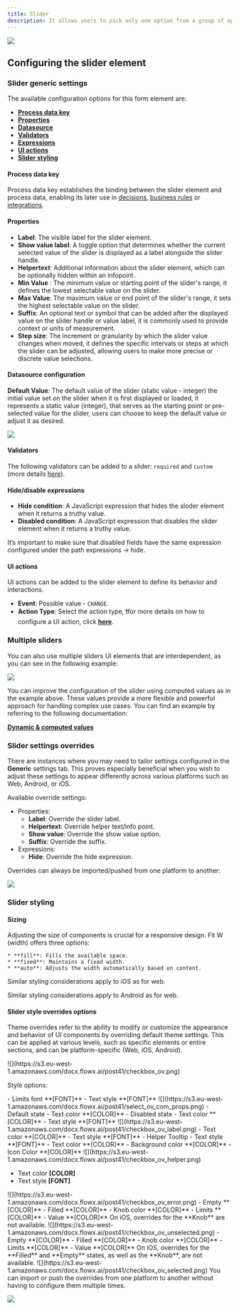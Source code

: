 ```yaml
---
title: Slider
description: It allows users to pick only one option from a group of options, and you can choose to have between 2 and 5 options in the group. The segmented button is easy to use, and can help make your application easier for people to use.
---
```


![](https://s3.eu-west-1.amazonaws.com/docx.flowx.ai/building-blocks/ui-designer/slider.gif)

## Configuring the slider element

### Slider generic settings

The available configuration options for this form element are:

- [**Process data key**](#process-data-key)
- [**Properties**](#properties)
- [**Datasource**](#datasource)
- [**Validators**](#validators)
- [**Expressions**](#expressions)
- [**UI actions**](#ui-actions)
- [**Slider styling**](#slider-styling)

#### Process data key
   
Process data key establishes the binding between the slider element and process data, enabling its later use in [decisions](../../../node/exclusive-gateway-node), [business rules](../../../actions/business-rule-action/business-rule-action) or [integrations](../../../node/message-send-received-task-node#from-integration).

#### Properties

* **Label**: The visible label for the slider element.
* **Show value label**: A toggle option that determines whether the current selected value of the slider is displayed as a label alongside the slider handle.
* **Helpertext**: Additional information about the slider element, which can be optionally hidden within an infopoint.
* **Min Value** : The minimum value or starting point of the slider's range, it defines the lowest selectable value on the slider.
* **Max Value**: The maximum value or end point of the slider's range, it sets the highest selectable value on the slider. 
* **Suffix**: An optional text or symbol that can be added after the displayed value on the slider handle or value label, it is commonly used to provide context or units of measurement.
* **Step size**: The increment or granularity by which the slider value changes when moved, it defines the specific intervals or steps at which the slider can be adjusted, allowing users to make more precise or discrete value selections.

#### Datasource configuration

**Default Value**: The default value of the slider (static value - integer) the initial value set on the slider when it is first displayed or loaded, it represents a static value (integer), that serves as the starting point or pre-selected value for the slider, users can choose to keep the default value or adjust it as desired.

<Frame>

![](https://s3.eu-west-1.amazonaws.com/docx.flowx.ai/building-blocks/ui-designer/slider_general.png)

</Frame>

#### Validators

The following validators can be added to a slider: `required` and `custom` (more details [here](../../validators)).

#### Hide/disable expressions

* **Hide condition**: A JavaScript expression that hides the sloder element when it returns a truthy value.
* **Disabled condition**: A JavaScript expression that disables the slider element when it returns a truthy value.

<Info>
It’s important to make sure that disabled fields have the same expression configured under the path expressions → hide.
</Info>

#### UI actions

UI actions can be added to the slider element to define its behavior and interactions.

* **Event**: Possible value - `CHANGE`.
* **Action Type**: Select the action type, ❗️for more details on how to configure a UI action, click [**here**](../../ui-actions).


### Multiple sliders

You can also use multiple sliders UI elements that are interdependent, as you can see in the following example:

![](https://s3.eu-west-1.amazonaws.com/docx.flowx.ai/building-blocks/ui-designer/multiple_sliders.gif)

<Info>
You can improve the configuration of the slider using computed values as in the example above. These values provide a more flexible and powerful approach for handling complex use cases. You can find an example by referring to the following documentation:

[**Dynamic & computed values**](../../dynamic-and-computed-values#computed-values)
</Info>


### Slider settings overrides

There are instances where you may need to tailor settings configured in the **Generic** settings tab. This proves especially beneficial when you wish to adjust these settings to appear differently across various platforms such as Web, Android, or iOS.

Available override settings:

* Properties:
    * **Label**: Override the slider label.
    * **Helpertext**: Override helper text/info point.
    * **Show value**: Override the show value option.
    * **Suffix**: Override the suffix.
* Expressions:
    * **Hide**: Override the hide expression.

<Tip>
Overrides can always be imported/pushed from one platform to another:

![](https://s3.eu-west-1.amazonaws.com/docx.flowx.ai/release40/importing_pushing_overrides.gif)

</Tip>


### Slider styling

<Tabs>
<Tab title="Web">

#### Sizing

Adjusting the size of components is crucial for a responsive design. Fit W (width) offers three options:

    * **fill**: Fills the available space.
    * **fixed**: Maintains a fixed width.
    * **auto**: Adjusts the width automatically based on content.

</Tab>
<Tab title ="iOS">

Similar styling considerations apply to iOS as for web.

</Tab>
<Tab title ="Android">

Similar styling considerations apply to Android as for web.

</Tab>
</Tabs>

#### Slider style overrides options

Theme overrides refer to the ability to modify or customize the appearance and behavior of UI components by overriding default theme settings. This can be applied at various levels, such as specific elements or entire sections, and can be platform-specific (Web, iOS, Android).

<Frame>
![](https://s3.eu-west-1.amazonaws.com/docx.flowx.ai/post41/checkbox_ov.png)
</Frame>

Style options:

<AccordionGroup>

  <Accordion title="Common Properties">
- Limits font **[FONT]**
- Text style **[FONT]**

<Frame>
![](https://s3.eu-west-1.amazonaws.com/docx.flowx.ai/post41/select_ov_com_props.png)
</Frame>

</Accordion>
  <Accordion title="Label">
- Default state
    - Text color **[COLOR]**
- Disabled state
    - Text color  **[COLOR]**
- Text style **[FONT]**

<Frame>
![](https://s3.eu-west-1.amazonaws.com/docx.flowx.ai/post41/checkbox_ov_label.png)
</Frame>

</Accordion>

  <Accordion title="Helper">
- Text color **[COLOR]**
- Text style **[FONT]**
- Helper Tooltip
    - Text style **[FONT]**
    - Text color **[COLOR]**
    - Background color **[COLOR]**
    - Icon Color **[COLOR]**

<Frame>
![](https://s3.eu-west-1.amazonaws.com/docx.flowx.ai/post41/checkbox_ov_helper.png)
</Frame>

</Accordion>

<Accordion title="Error">

- Text color **[COLOR]**
- Text style **[FONT]**

<Frame>
![](https://s3.eu-west-1.amazonaws.com/docx.flowx.ai/post41/checkbox_ov_error.png)
</Frame>

</Accordion>

  <Accordion title="Default state">
    - Empty **[COLOR]**
    - Filled **[COLOR]**
    - Knob color **[COLOR]**
    - Limits **[COLOR]**
    - Value **[COLOR]**

<Info>
On iOS, overrides for the **Knob** are not available.
</Info>



<Frame>
![](https://s3.eu-west-1.amazonaws.com/docx.flowx.ai/post41/checkbox_ov_unselected.png)
</Frame>

  </Accordion>

  <Accordion title="Disabled State">
    - Empty **[COLOR]**
    - Filled **[COLOR]**
    - Knob color **[COLOR]**
    - Limits **[COLOR]**
    - Value **[COLOR]**

<Info>
On iOS, overrides for the **Filled** and **Empty** states, as well as the **Knob**, are not available.
</Info>


<Frame>
![](https://s3.eu-west-1.amazonaws.com/docx.flowx.ai/post41/checkbox_ov_selected.png)
</Frame>

  </Accordion>

</AccordionGroup>


<Info>
You can import or push the overrides from one platform to another without having to configure them multiple times.

![](https://s3.eu-west-1.amazonaws.com/docx.flowx.ai/post41/ov_push_import.gif)

</Info>







